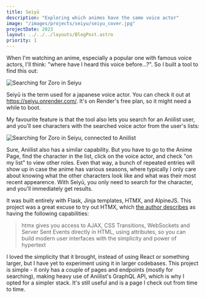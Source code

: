 ```yaml
---
title: Seiyū
description: "Exploring which animes have the same voice actor"
image: "/images/projects/seiyu/seiyu_cover.jpg"
projectDate: 2023
layout: ../../../layouts/BlogPost.astro
priority: 1
---
```


When I'm watching an anime, especially a popular one with famous voice actors, I'll think: "where have I heard this voice before...?". So I built a tool to find this out:

<div class="flex justify-center">
<Image class="w-full" src={zoro} alt="Searching for Zoro in Seiyu" />
</div>

Seiyū is the term used for a japanese voice actor. You can check it out at https://seiyu.onrender.com/. It's on Render's free plan, so it might need a while to boot.

My favourite feature is that the tool also lets you search for an Aniilist user, and you'll see characters with the searched voice actor from the user's lists:

<div class="flex justify-center">
<Image class="w-full" src={zoro_connected} alt="Searching for Zoro in Seiyu, connected to Aniilist" />
</div>

Sure, Aniilist also has a similar capability. But you have to go to the Anime Page, find the character in the list, click on the voice actor, and check "on my list" to view other roles. Even that way, a bunch of repeated entries will show up in case the anime has various seasons, where typically I only care about knowing what the other characters look like and what was their most recent appearence. With Seiyū, you only need to search for the character, and you'll immediately get results.

It was built entirely with Flask, Jinja templates, HTMX, and AlpineJS. This project was a great excuse to try out HTMX, which [the author describes](https://htmx.org/) as having the following capabilities:

> htmx gives you access to AJAX, CSS Transitions, WebSockets and Server Sent Events directly in HTML, using attributes, so you can build modern user interfaces with the simplicity and power of hypertext

I loved the simplicity that it brought, instead of using React or something larger, but I have yet to experiment using it in larger codebases. This project is simple - it only has a couple of pages and endpoints (mostly for searching), making heavy use of Aniilist's GraphQL API, which is why I opted for a simpler stack. It's still useful and is a page I check out from time to time.
